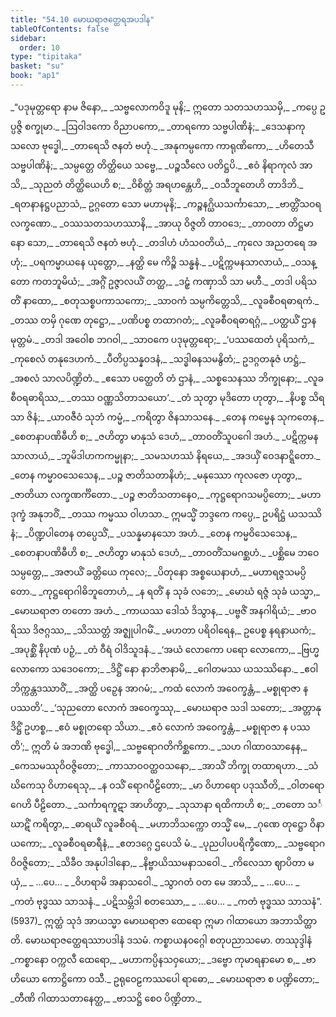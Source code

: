 ```yaml
---
title: "54.10 မောဃရာဇတ္ထေရအပဒါန"
tableOfContents: false
sidebar:
  order: 10
type: "tipitaka"
basket: "su"
book: "ap1"
---
```



<DynamicBreadcrumb />

<Division number="327" book="ap1" e="ch" v="20" p="424">

<Paragraph number="7292" type="verses" book="ap1">
_“ပဒုမုတ္တရော နာမ ဇိနော,_  
_သဗ္ဗလောကဝိဒူ မုနိ;_  
ဣတော သတသဟဿမှိ,_  
_ကပ္ပေ ဥပ္ပဇ္ဇိ စက္ခုမာ._  

</Paragraph>

</Division>
<Division number="328" book="ap1" e="ch" v="20" p="424">

<Paragraph number="7293" type="verses" book="ap1">
_ဩဝါဒကော ဝိညာပကော,_  
_တာရကော သဗ္ဗပါဏိနံ;_  
_ဒေသနာကုသလော ဗုဒ္ဓေါ,_  
_တာရေသိ ဇနတံ ဗဟုံ._  

</Paragraph>

</Division>
<Division number="329" book="ap1" e="ch" v="20" p="424">

<Paragraph number="7294" type="verses" book="ap1">
_အနုကမ္ပကော ကာရုဏိကော,_  
_ဟိတေသီ သဗ္ဗပါဏိနံ;_  
_သမ္ပတ္တေ တိတ္ထိယေ သဗ္ဗေ,_  
_ပဉ္စသီလေ ပတိဋ္ဌပိ._  

</Paragraph>

</Division>
<Division number="330" book="ap1" e="ch" v="20" p="424">

<Paragraph number="7295" type="verses" book="ap1">
_ဧဝံ နိရာကုလံ အာသိ,_  
_သုညတံ တိတ္ထိယေဟိ စ;_  
_ဝိစိတ္တံ အရဟန္တေဟိ,_  
_ဝသီဘူတေဟိ တာဒိဘိ._  

</Paragraph>

</Division>
<Division number="331" book="ap1" e="ch" v="20" p="424">

<Paragraph number="7296" type="verses" book="ap1">
_ရတနာနဋ္ဌပညာသံ,_  
ဥဂ္ဂတော သော မဟာမုနိ;_  
_ကဉ္စနဂ္ဃိယသင်္ကာသော,_  
_ဗာတ္တိံသဝရလက္ခဏော._  

</Paragraph>

</Division>
<Division number="332" book="ap1" e="ch" v="20" p="424">

<Paragraph number="7297" type="verses" book="ap1">
_ဝဿသတသဟဿာနိ,_  
_အာယု ဝိဇ္ဇတိ တာဝဒေ;_  
_တာဝတာ တိဋ္ဌမာနော သော,_  
_တာရေသိ ဇနတံ ဗဟုံ._  

</Paragraph>

</Division>
<Division number="333" book="ap1" e="ch" v="20" p="424">

<Paragraph number="7298" type="verses" book="ap1">
_တဒါဟံ ဟံသဝတိယံ,_  
_ကုလေ အညတရေ အဟုံ;_  
_ပရကမ္မာယနေ ယုတ္တော,_  
_နတ္ထိ မေ ကိဉ္စိ သန္ဓနံ._  

</Paragraph>

</Division>
<Division number="334" book="ap1" e="ch" v="20" p="424">

<Paragraph number="7299" type="verses" book="ap1">
_ပဋိက္ကမနသာလာယံ,_  
_ဝသန္တော ကတဘူမိယံ;_  
_အဂ္ဂိံ ဥဇ္ဇာလယိံ တတ္ထ,_  
_ဒဠှံ ကဏှာသိ သာ မဟီ._  

</Paragraph>

</Division>
<Division number="335" book="ap1" e="ch" v="20" p="424">

<Paragraph number="7300" type="verses" book="ap1">
_တဒါ ပရိသတိံ နာထော,_  
_စတုသစ္စပကာသကော;_  
_သာဝကံ သမ္ပကိတ္တေသိ,_  
_လူခစီဝရဓာရကံ._  

</Paragraph>

</Division>
<Division number="336" book="ap1" e="ch" v="20" p="424">

<Paragraph number="7301" type="verses" book="ap1">
_တဿ တမှိ ဂုဏေ တုဋ္ဌော,_  
_ပဏိပစ္စ တထာဂတံ;_  
_လူခစီဝရဓာရဂ္ဂံ,_  
_ပတ္ထယိံ ဌာနမုတ္တမံ._  

</Paragraph>

</Division>
<Division number="337" book="ap1" e="ch" v="20" p="424">

<Paragraph number="7302" type="verses" book="ap1">
_တဒါ အဝေါစ ဘဂဝါ,_  
_သာဝကေ ပဒုမုတ္တရော;_  
_‘ပဿထေတံ ပုရိသကံ,_  
_ကုစေလံ တနုဒေဟကံ._  

</Paragraph>

</Division>
<Division number="338" book="ap1" e="ch" v="20" p="425">

<Paragraph number="7303" type="verses" book="ap1">
_ပီတိပ္ပသန္နဝဒနံ,_  
_သဒ္ဓါဓနသမနွိတံ;_  
ဥဒဂ္ဂတနုဇံ ဟဋ္ဌံ,_  
_အစလံ သာလပိဏ္ဍိတံ._  

</Paragraph>

</Division>
<Division number="339" book="ap1" e="ch" v="20" p="425">

<Paragraph number="7304" type="verses" book="ap1">
_ဧသော ပတ္ထေတိ တံ ဌာနံ,_  
_သစ္စသေနဿ ဘိက္ခုနော;_  
_လူခစီဝရဓာရိဿ,_  
_တဿ ဝဏ္ဏသိတာသယော’._  

</Paragraph>

</Division>
<Division number="340" book="ap1" e="ch" v="20" p="425">

<Paragraph number="7305" type="verses" book="ap1">
_တံ သုတွာ မုဒိတော ဟုတွာ,_  
_နိပစ္စ သိရသာ ဇိနံ;_  
_ယာဝဇီဝံ သုဘံ ကမ္မံ,_  
_ကရိတွာ ဇိနသာသနေ._  

</Paragraph>

</Division>
<Division number="341" book="ap1" e="ch" v="20" p="425">

<Paragraph number="7306" type="verses" book="ap1">
_တေန ကမ္မေန သုကတေန,_  
_စေတနာပဏိဓီဟိ စ;_  
_ဇဟိတွာ မာနုသံ ဒေဟံ,_  
_တာဝတိံသူပဂေါ အဟံ._  

</Paragraph>

</Division>
<Division number="342" book="ap1" e="ch" v="20" p="425">

<Paragraph number="7307" type="verses" book="ap1">
_ပဋိက္ကမနသာလာယံ,_  
_ဘူမိဒါဟကကမ္မုနာ;_  
_သမသဟဿံ နိရယေ,_  
_အဒယှိံ ဝေဒနာဋ္ဋိတော._  

</Paragraph>

</Division>
<Division number="343" book="ap1" e="ch" v="20" p="425">

<Paragraph number="7308" type="verses" book="ap1">
_တေန ကမ္မာဝသေသေန,_  
_ပဉ္စ ဇာတိသတာနိဟံ;_  
_မနုဿော ကုလဇော ဟုတွာ,_  
_ဇာတိယာ လက္ခဏင်္ကိတော._  

</Paragraph>

</Division>
<Division number="344" book="ap1" e="ch" v="20" p="425">

<Paragraph number="7309" type="verses" book="ap1">
_ပဉ္စ ဇာတိသတာနေဝ,_  
_ကုဋ္ဌရောဂသမပ္ပိတော;_  
_မဟာဒုက္ခံ အနုဘဝိံ,_  
_တဿ ကမ္မဿ ဝါဟသာ._  

</Paragraph>

</Division>
<Division number="345" book="ap1" e="ch" v="20" p="425">

<Paragraph number="7310" book="ap1">
ဣမသ္မိံ ဘဒ္ဒကေ ကပ္ပေ,_  
ဥပရိဋ္ဌံ ယသဿိနံ;_  
_ပိဏ္ဍပါတေန တပ္ပေသိံ,_  
_ပသန္နမာနသော အဟံ._  

</Paragraph>

</Division>
<Division number="346" book="ap1" e="ch" v="20" p="425">

<Paragraph number="7311" type="verses" book="ap1">
_တေန ကမ္မဝိသေသေန,_  
_စေတနာပဏိဓီဟိ စ;_  
_ဇဟိတွာ မာနုသံ ဒေဟံ,_  
_တာဝတိံသမဂစ္ဆဟံ._  

</Paragraph>

</Division>
<Division number="347" book="ap1" e="ch" v="20" p="425">

<Paragraph number="7312" type="verses" book="ap1">
_ပစ္ဆိမေ ဘဝေ သမ္ပတ္တေ,_  
_အဇာယိံ ခတ္တိယေ ကုလေ;_  
_ပိတုနော အစ္စယေနာဟံ,_  
_မဟာရဇ္ဇသမပ္ပိတော._  

</Paragraph>

</Division>
<Division number="348" book="ap1" e="ch" v="20" p="425">

<Paragraph number="7313" type="verses" book="ap1">
_ကုဋ္ဌရောဂါဓိဘူတောဟံ,_  
_န ရတိံ န သုခံ လဘေ;_  
_မောဃံ ရဇ္ဇံ သုခံ ယသ္မာ,_  
_မောဃရာဇာ တတော အဟံ._  

</Paragraph>

</Division>
<Division number="349" book="ap1" e="ch" v="20" p="425">

<Paragraph number="7314" type="verses" book="ap1">
_ကာယဿ ဒေါသံ ဒိသွာန,_  
_ပဗ္ဗဇိံ အနဂါရိယံ;_  
_ဗာဝရိဿ ဒိဇဂ္ဂဿ,_  
_သိဿတ္တံ အဇ္ဈုပါဂမိံ._  

</Paragraph>

</Division>
<Division number="350" book="ap1" e="ch" v="20" p="425">

<Paragraph number="7315" type="verses" book="ap1">
_မဟတာ ပရိဝါရေန,_  
ဥပေစ္စ နရနာယကံ;_  
_အပုစ္ဆိံ နိပုဏံ ပဉှံ,_  
_တံ ဝီရံ ဝါဒိသူဒနံ._  

</Paragraph>

</Division>
<Division number="351" book="ap1" e="ch" v="20" p="426">

<Paragraph number="7316" type="verses" book="ap1">
_‘အယံ လောကော ပရော လောကော,_  
_ဗြဟ္မလောကော သဒေဝကော;_  
_ဒိဋ္ဌိံ နော နာဘိဇာနာမိ,_  
_ဂေါတမဿ ယသဿိနော._  

</Paragraph>

</Division>
<Division number="352" book="ap1" e="ch" v="20" p="426">

<Paragraph number="7317" type="verses" book="ap1">
_ဧဝါဘိက္ကန္တဒဿာဝိံ,_  
_အတ္ထိ ပဉှေန အာဂမံ;_  
_ကထံ လောကံ အဝေက္ခန္တံ,_  
_မစ္စုရာဇာ န ပဿတိ’._  

</Paragraph>

</Division>
<Division number="353" book="ap1" e="ch" v="20" p="426">

<Paragraph number="7318" type="verses" book="ap1">
_‘သုညတော လောကံ အဝေက္ခဿု,_  
_မောဃရာဇ သဒါ သတော;_  
_အတ္တာနုဒိဋ္ဌိံ ဥဟစ္စ,_  
_ဧဝံ မစ္စုတရော သိယာ._  

</Paragraph>

</Division>
<Division number="354" book="ap1" e="ch" v="20" p="426">

<Paragraph number="7319" type="verses" book="ap1">
_ဧဝံ လောကံ အဝေက္ခန္တံ,_  
_မစ္စုရာဇာ န ပဿတိ’;_  
ဣတိ မံ အဘဏိ ဗုဒ္ဓေါ,_  
_သဗ္ဗရောဂတိကိစ္ဆကော._  

</Paragraph>

</Division>
<Division number="355" book="ap1" e="ch" v="20" p="426">

<Paragraph number="7320" type="verses" book="ap1">
_သဟ ဂါထာဝသာနေန,_  
_ကေသမဿုဝိဝဇ္ဇိတော;_  
_ကာသာဝဝတ္ထဝသနော,_  
_အာသိံ ဘိက္ခု တထာရဟာ._  

</Paragraph>

</Division>
<Division number="356" book="ap1" e="ch" v="20" p="426">

<Paragraph number="7321" type="verses" book="ap1">
_သံဃိကေသု ဝိဟာရေသု,_  
_န ဝသိံ ရောဂပီဠိတော;_  
_မာ ဝိဟာရော ပဒုဿီတိ,_  
_ဝါတရောဂေဟိ ပီဠိတော._  

</Paragraph>

</Division>
<Division number="357" book="ap1" e="ch" v="20" p="426">

<Paragraph number="7322" type="verses" book="ap1">
_သင်္ကာရကူဋာ အာဟိတွာ,_  
_သုသာနာ ရထိကာဟိ စ;_  
_တတော သင်္ဃာဋိံ ကရိတွာ,_  
_ဓာရယိံ လူခစီဝရံ._  

</Paragraph>

</Division>
<Division number="358" book="ap1" e="ch" v="20" p="426">

<Paragraph number="7323" type="verses" book="ap1">
_မဟာဘိသက္ကော တသ္မိံ မေ,_  
_ဂုဏေ တုဋ္ဌော ဝိနာယကော;_  
_လူခစီဝရဓာရီနံ,_  
_ဧတဒဂ္ဂေ ဌပေသိ မံ._  

</Paragraph>

</Division>
<Division number="359" book="ap1" e="ch" v="20" p="426">

<Paragraph number="7324" type="verses" book="ap1">
_ပုညပါပပရိက္ခီဏော,_  
_သဗ္ဗရောဂဝိဝဇ္ဇိတော;_  
_သိခီဝ အနုပါဒါနော,_  
_နိဗ္ဗာယိဿမနာသဝေါ._  

</Paragraph>

</Division>
<Division number="360" book="ap1" e="ch" v="20" p="426">

<Paragraph number="7325" type="verses" book="ap1">
_ကိလေသာ ဈာပိတာ မယှံ,_  
_ …ပေ… _  
_ဝိဟရာမိ အနာသဝေါ._  

</Paragraph>

</Division>
<Division number="361" book="ap1" e="ch" v="20" p="426">

<Paragraph number="7326" type="verses" book="ap1">
_သွာဂတံ ဝတ မေ အာသိ,_  
_ …ပေ… _  
_ကတံ ဗုဒ္ဓဿ သာသနံ._  

</Paragraph>

</Division>
<Division number="362" book="ap1" e="ch" v="20" p="426">

<Paragraph number="7327" type="verses" book="ap1">
_ပဋိသမ္ဘိဒါ စတဿော,_  
_ …ပေ… _  
_ကတံ ဗုဒ္ဓဿ သာသနံ”. (5937)_  

</Paragraph>

<Paragraph number="7328" book="ap1">
ဣတ္ထံ သုဒံ အာယသ္မာ မောဃရာဇာ ထေရော ဣမာ ဂါထာယော အဘာသိတ္ထာတိ.

</Paragraph>
</Division>

<Paragraph number="7329" type="center" book="ap1">
မောဃရာဇတ္ထေရဿာပဒါနံ ဒသမံ.



</Paragraph>

<Paragraph number="7330" type="center" book="ap1">
ကစ္စာယနဝဂ္ဂေါ စတုပညာသမော.



</Paragraph>

<Paragraph number="7331" type="center" book="ap1">
တဿုဒ္ဒါနံ


</Paragraph>

<Paragraph number="7332" type="verses" book="ap1">
_ကစ္စာနော ဝက္ကလီ ထေရော,_  
_မဟာကပ္ပိနသဝှယော;_  
_ဒဗ္ဗော ကုမာရနာမော စ,_  
_ဗာဟိယော ကောဋ္ဌိကော ဝသီ._  

</Paragraph>

<Paragraph number="7333" type="verses" book="ap1">
ဥရုဝေဠကဿပေါ ရာဓော,_  
_မောဃရာဇာ စ ပဏ္ဍိတော;_  
_တီဏိ ဂါထာသတာနေတ္ထ,_  
_ဗာသဋ္ဌိ စေဝ ပိဏ္ဍိတာ._
</Paragraph>